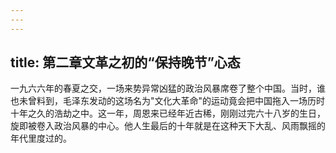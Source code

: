 ```yaml
---
---
---
```

title: 第二章文革之初的“保持晚节”心态
---



一九六六年的春夏之交，一场来势异常凶猛的政治风暴席卷了整个中国。当时，谁也未曾料到，毛泽东发动的这场名为"文化大革命"的运动竟会把中国拖入一场历时十年之久的浩劫之中。这一年，周恩来已经年近古稀，刚刚过完六十八岁的生日，旋即被卷入政治风暴的中心。他人生最后的十年就是在这种天下大乱、风雨飘摇的年代里度过的。